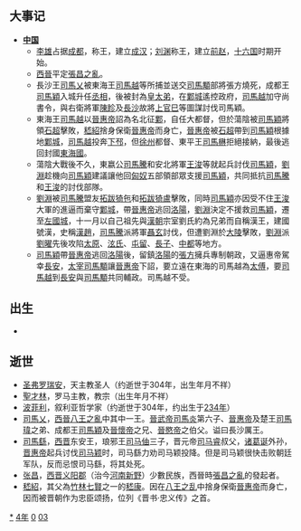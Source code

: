 {{yearTOC|304|西晋'''[[永安_(晋惠帝)|永安]]元年'''，'''[[建武_(晋惠帝)|建武]]元年'''，'''[[永兴_(晋惠帝)|永兴]]元年'''；成汉'''[[建初_(李特)|建初]]二年'''，'''[[建兴_(李雄)|建兴]]元年'''；前赵'''[[元熙_(劉淵)|元熙]]元年'''}}

== 大事记 ==
* '''[[中国|中国]]'''
**[[李雄_(十六國)|李雄]]占据[[成都|成都]]，称王，建立[[成汉|成汉]]；[[刘渊|刘渊]]称王，建立[[前赵|前赵]]，[[十六国|十六国]]时期开始。
**[[西晉|西晉]]平定[[張昌之亂|張昌之亂]]。
**長沙王[[司馬乂|司馬乂]]被東海王[[司馬越|司馬越]]等所捕並送交[[司馬顒|司馬顒]]部將張方燒死，成都王[[司馬穎|司馬穎]]入城升任[[丞相|丞相]]，後被封為[[皇太弟|皇太弟]]，在[[鄴城|鄴城]]遙控政府，[[司馬越|司馬越]]加守尚書令，與右衛將軍[[陳眕|陳眕]]及[[長沙|長沙]]故將[[上官巳|上官巳]]等圖謀討伐司馬穎。
**東海王[[司馬越|司馬越]]以[[晉惠帝|晉惠帝]]詔為名北征[[鄴|鄴]]，自任大都督，但於蕩陰被[[司馬穎|司馬穎]]將領[[石超|石超]]擊敗，[[嵇紹|嵇紹]]捨身保衛[[晉惠帝|晉惠帝]]而身亡，[[晉惠帝|晉惠帝]]被[[石超|石超]]帶到[[司馬穎|司馬穎]]根據地[[鄴城|鄴城]]，[[司馬越|司馬越]]投奔[[下邳|下邳]]，但[[徐州|徐州]]都督、東平王[[司馬楙|司馬楙]]拒絕接納，最後逃回封國[[東海郡|東海國]]。
**蕩陰大戰後不久，東嬴公[[司馬騰|司馬騰]]和安北將軍[[王浚|王浚]]等就起兵討伐[[司馬穎|司馬穎]]，[[劉淵|劉淵]]趁機向[[司馬穎|司馬穎]]建議讓他回[[匈奴|匈奴]]五部領部眾支援[[司馬穎|司馬穎]]，共同抵抗[[司馬騰|司馬騰]]和[[王浚|王浚]]的討伐部隊。
**[[劉淵|劉淵]]被[[司馬騰|司馬騰]]盟友[[拓跋猗㐌|拓跋猗㐌]]和[[拓跋猗盧|拓跋猗盧]]擊敗，同時[[司馬穎|司馬穎]]亦因受不住[[王浚|王浚]]大軍的進逼而棄守[[鄴城|鄴城]]，帶[[晉惠帝|晉惠帝]]逃回[[洛陽|洛陽]]，[[劉淵|劉淵]]決定不援救[[司馬穎|司馬穎]]，遷至[[左國城|左國城]]，十一月以自己祖先與[[漢朝|漢朝]]宗室劉氏約為兄弟而自稱漢王，建國號漢，史稱[[漢趙|漢趙]]，[[司馬騰|司馬騰]]派將軍[[聶玄|聶玄]]討伐，但遭劉淵於[[大陵|大陵]]擊敗，[[劉淵|劉淵]]派[[劉曜|劉曜]]先後攻陷[[太原|太原]]、[[泫氏|泫氏]]、[[屯留|屯留]]、[[長子|長子]]、[[中都|中都]]等地方。
**[[司馬穎|司馬穎]]帶[[晉惠帝|晉惠帝]]逃回[[洛陽|洛陽]]後，留鎮[[洛陽|洛陽]]的[[張方|張方]]擁兵專制朝政，又逼惠帝駕幸[[長安|長安]]，[[太宰|太宰]][[司馬顒|司馬顒]]讓[[晉惠帝|晉惠帝]]下詔，要立遠在東海的司馬越為[[太傅|太傅]]，要[[司馬越|司馬越]]到[[長安|長安]]與[[司馬顒|司馬顒]]共同輔政。司馬越不受。

== 出生 ==
*

== 逝世 ==
{{Wikisource year mention}}
*[[圣弗罗瑞安|圣弗罗瑞安]]，天主教圣人（约逝世于304年，出生年月不祥）
*[[聖才林|聖才林]]，罗马主教，教宗（出生年月不祥）
*[[波菲利|波菲利]]，叙利亚哲学家（约逝世于304年，约出生于[[234年|234年]]）
*[[司馬乂|司馬乂]]，[[西晉|西晉]][[八王之亂|八王之亂]]中其中一王。[[司馬炎|晉武帝司馬炎]]第六子、[[晉惠帝|晉惠帝]]及楚王[[司馬瑋|司馬瑋]]之弟、成都王[[司馬穎|司馬穎]]及[[晉懷帝|晉懷帝]]之兄、[[晉愍帝|晉愍帝]]之伯父。谥曰長沙厲王。
*[[司馬繇|司馬繇]]，[[西晋|西晋]]东安王，琅邪王[[司马伷|司马伷]]三子，晋元帝[[司马睿|司马睿]]叔父，[[诸葛诞|诸葛诞]]外孙，[[晋惠帝|晋惠帝]]起兵讨伐[[司马颖|司马颖]]时，司马繇力劝司马颖投降。但是司马颖很快击败朝廷军队，反而忌恨司马繇，将其处死。
*[[张昌|张昌]]，[[西晋|西晋]][[义阳郡|义阳郡]]（治今[[河南|河南]][[新野|新野]]）少數民族，西晉時[[張昌之亂|張昌之亂]]的發起者。
*[[嵇紹|嵇紹]]，其父為[[竹林七賢|竹林七賢]]之一的[[嵇康|嵇康]]。因在[[八王之乱|八王之乱]]中捨身保衛[[晉惠帝|晉惠帝]]而身亡，因而被晋朝作为忠臣颂扬，位列《晋书·忠义传》之首。


[[Category:304年|*]]
[[Category:300年代|4年]]
[[Category:4世纪各年|0]]
[[Category:甲子年|03]]